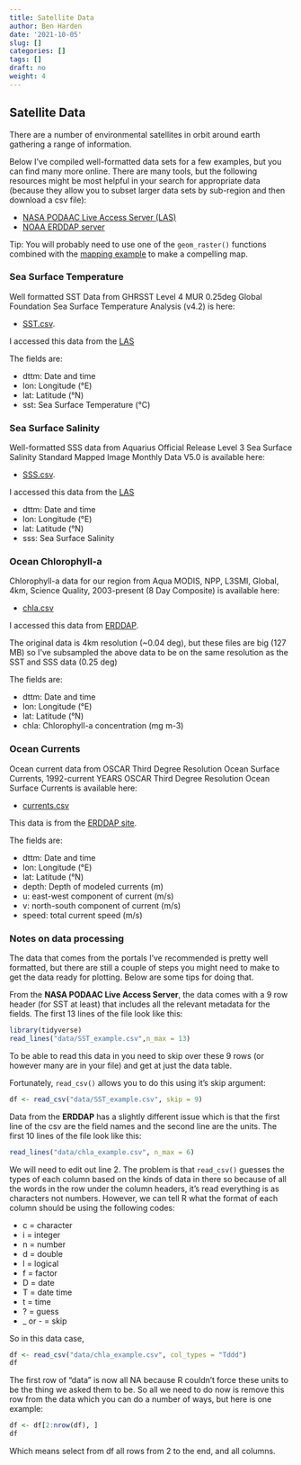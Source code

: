 ```yaml
---
title: Satellite Data
author: Ben Harden
date: '2021-10-05'
slug: []
categories: []
tags: []
draft: no
weight: 4
---
```


## Satellite Data

There are a number of environmental satellites in orbit around earth gathering a range of information. 

Below I've compiled well-formatted data sets for a few examples, but you can find many more online. There are many tools, but the following resources might be most helpful in your search for appropriate data (because they allow you to subset larger data sets by sub-region and then download a csv file):

* [NASA PODAAC Live Access Server (LAS)](https://podaac-tools.jpl.nasa.gov/las/UI.vm)
* [NOAA ERDDAP server](https://upwell.pfeg.noaa.gov/erddap/index.html)

Tip: You will probably need to use one of the `geom_raster()` functions combined with the [mapping example](../maps/) to make a compelling map.

### Sea Surface Temperature

Well formatted SST Data from GHRSST Level 4 MUR 0.25deg Global Foundation Sea Surface Temperature Analysis (v4.2) is here:

* [SST.csv](data/SST.csv). 

I accessed this data from the [LAS](https://podaac-tools.jpl.nasa.gov/las/UI.vm)

The fields are:

* dttm: Date and time
* lon: Longitude (°E)
* lat: Latitude (°N)
* sst: Sea Surface Temperature (°C)

### Sea Surface Salinity

Well-formatted SSS data from Aquarius Official Release Level 3 Sea Surface Salinity Standard Mapped Image Monthly Data V5.0 is available here:

* [SSS.csv](data/SSS.csv). 

I accessed this data from the [LAS](https://podaac-tools.jpl.nasa.gov/las/UI.vm)

* dttm: Date and time
* lon: Longitude (°E)
* lat: Latitude (°N)
* sss: Sea Surface Salinity

### Ocean Chlorophyll-a

Chlorophyll-a data for our region from Aqua MODIS, NPP, L3SMI, Global, 4km, Science Quality, 2003-present (8 Day Composite) is available here:

* [chla.csv](data/chla.csv)

I accessed this data from [ERDDAP](https://upwell.pfeg.noaa.gov/erddap/index.html).

The original data is 4km resolution (~0.04 deg), but these files are big (127 MB) so I've subsampled the above data to be on the same resolution as the SST and SSS data (0.25 deg)

The fields are:

* dttm: Date and time
* lon: Longitude (°E)
* lat: Latitude (°N)
* chla: Chlorophyll-a concentration (mg m-3)

### Ocean Currents

Ocean current data from OSCAR Third Degree Resolution Ocean Surface Currents, 1992-current YEARS OSCAR Third Degree Resolution Ocean Surface Currents is available here:

* [currents.csv](data/currents.csv)

This data is from the [ERDDAP site](https://upwell.pfeg.noaa.gov/erddap/index.html). 

The fields are:

* dttm: Date and time
* lon: Longitude (°E)
* lat: Latitude (°N)
* depth: Depth of modeled currents (m)
* u: east-west component of current (m/s)
* v: north-south component of current (m/s)
* speed: total current speed (m/s)


### Notes on data processing

The data that comes from the portals I've recommended is pretty well formatted, but there are still a couple of steps you might need to make to get the data ready for plotting. Below are some tips for doing that.

From the **NASA PODAAC Live Access Server**, the data comes with a 9 row header (for SST at least) that includes all the relevant metadata for the fields. The first 13 lines of the file look like this:

```r
library(tidyverse)
read_lines("data/SST_example.csv",n_max = 13)
```

To be able to read this data in you need to skip over these 9 rows (or however many are in your file) and get at just the data table.

Fortunately, `read_csv()` allows you to do this using it's skip argument:

```r
df <- read_csv("data/SST_example.csv", skip = 9)
```

Data from the **ERDDAP** has a slightly different issue which is that the first line of the csv are the field names and the second line are the units. The first 10 lines of the file look like this:

```r
read_lines("data/chla_example.csv", n_max = 6)
```

We will need to edit out line 2. The problem is that `read_csv()` guesses the types of each column based on the kinds of data in there so because of all the words in the row under the column headers, it's read everything is as characters not numbers. However, we can tell R what the format of each column should be using the following codes:

* c = character
* i = integer
* n = number
* d = double
* l = logical
* f = factor
* D = date
* T = date time
* t = time
* ? = guess
* _ or - = skip

So in this data case,

```r
df <- read_csv("data/chla_example.csv", col_types = "Tddd")
df
```

The first row of "data" is now all NA because R couldn't force these units to be the thing we asked them to be. So all we need to do now is remove this row from the data which you can do a number of ways, but here is one example:

```r
df <- df[2:nrow(df), ]
df
```

Which means select from df all rows from 2 to the end, and all columns.